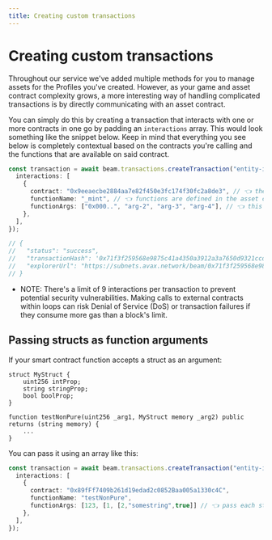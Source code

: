 ```yaml
---
title: Creating custom transactions
---
```


# Creating custom transactions

Throughout our service we've added multiple methods for you to manage assets for the Profiles you've created. However, as your game and asset contract complexity grows, a more interesting way of handling complicated transactions is by directly communicating with an asset contract.

You can simply do this by creating a transaction that interacts with one or more contracts in one go by padding an `interactions` array. This would look something like the snippet below. Keep in mind that everything you see below is completely contextual based on the contracts you're calling and the functions that are available on said contract.

```typescript
const transaction = await beam.transactions.createTransaction("entity-id-of-user", {
  interactions: [
    {
      contract: "0x9eeaecbe2884aa7e82f450e3fc174f30fc2a8de3", // 👈 the asset contract you're calling
      functionName: "_mint", // 👈 functions are defined in the asset contract you're calling
      functionArgs: ["0x000..", "arg-2", "arg-3", "arg-4"], // 👈 this completely depends on the function you're calling
    },
  ],
});

// {
//   "status": "success",
//   "transactionHash": '0x71f3f259568e9875c41a4350a3912a3a7650d9321ccd1d57641241128b4e504f',
//   "explorerUrl": "https://subnets.avax.network/beam/0x71f3f259568e9875c41a4350a3912a3a7650d9321ccd1d57641241128b4e504f"
// }
```

* NOTE: There's a limit of 9 interactions per transaction to prevent potential security vulnerabilities. Making calls to external contracts within loops can risk Denial of Service (DoS) or transaction failures if they consume more gas than a block's limit.

## Passing structs as function arguments
If your smart contract function accepts a struct as an argument:
```
struct MyStruct {
    uint256 intProp;
    string stringProp;
    bool boolProp;
}

function testNonPure(uint256 _arg1, MyStruct memory _arg2) public returns (string memory) {
    ...
}
```
You can pass it using an array like this:
```typescript
const transaction = await beam.transactions.createTransaction("entity-id-of-user", {
  interactions: [
    {
      contract: "0x89fFf7409b261d19edad2c0852Baa005a1330c4C",
      functionName: "testNonPure",
      functionArgs: [123, [1, [2,"somestring",true]] // 👈 pass each struct field as an array element, order and type matters!
    },
  ],
});
```